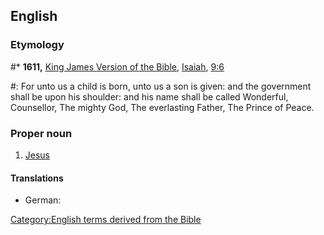 ==English==
{{wikipedia|dab=Prince of Peace|lang=en}}

===Etymology===
#* '''1611,''' [[w:King James Version of the Bible|King James Version of the Bible]], [[w:Isaiah|Isaiah]], [[s:Bible (King James)/Isaiah#Chapter 9|9:6]]
#: For unto us a child is born, unto us a son is given: and the government shall be upon his shoulder: and his name shall be called Wonderful, Counsellor, The mighty God, The everlasting Father, The Prince of Peace.

===Proper noun===
{{en-proper noun|head=''The'' [[prince|Prince]] [[of]] [[peace|Peace]]}}

# {{label|en|Christianity}} [[Jesus]]

====Translations====
{{trans-top|one of the titles of the Messiah}}
* German: {{t|de|Friedensfürst|m}}
{{trans-mid}}
{{trans-bottom}}

[[Category:English terms derived from the Bible]]